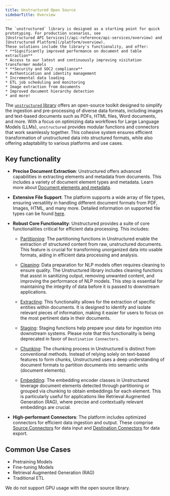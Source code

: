 ```yaml
---
title: Unstructured Open Source 
sidebarTitle: Overview
---
```


<Note>

    The `unstructured` library is designed as a starting point for quick prototyping. For production scenarios, see
    [Unstructured API Services](/api-reference/api-services/overview) and [Unstructured Platform](/platform/overview).
    These solutions include the library's functionality, and offer:
    * **Significantly improved performance on document and table extraction**
    * Access to our latest and continuously improving visitation transformer models
    * **Security and SOC2 compliance**
    * Authentication and identity management
    * Incremental data loading
    * ETL job scheduling and monitoring
    * Image extraction from documents
    * Improved document hierarchy detection
    * and more!
</Note>

The [`unstructured` library](https://github.com/Unstructured-IO/unstructured) offers an open-source toolkit
designed to simplify the ingestion and pre-processing of diverse data formats, including images and text-based documents
such as PDFs, HTML files, Word documents, and more. With a focus on optimizing data workflows for Large Language Models (LLMs),
`unstructured` provides modular functions and connectors that work seamlessly together. This cohesive system ensures
efficient transformation of unstructured data into structured formats, while also offering adaptability to various platforms
and use cases.

## Key functionality

*   **Precise Document Extraction**: Unstructured offers advanced capabilities in extracting elements and metadata from documents. This includes a variety of document element types and metadata. Learn more about [Document elements and metadata](../concepts/document-elements).
    
*   **Extensive File Support**: The platform supports a wide array of file types, ensuring versatility in handling different document formats from PDF, Images, HTML, and many more. Detailed information on supported file types can be found [here](/api-reference/api-services/overview#supported-file-types).
    
*   **Robust Core Functionality**: Unstructured provides a suite of core functionalities critical for efficient data processing. This includes:
    
    *   [Partitioning](/open-source/core-functionality/partitioning): The partitioning functions in Unstructured enable the extraction of structured content from raw, unstructured documents. This feature is crucial for transforming unorganized data into usable formats, aiding in efficient data processing and analysis.
        
    *   [Cleaning](/open-source/core-functionality/cleaning): Data preparation for NLP models often requires cleaning to ensure quality. The Unstructured library includes cleaning functions that assist in sanitizing output, removing unwanted content, and improving the performance of NLP models. This step is essential for maintaining the integrity of data before it is passed to downstream applications.
        
    *   [Extracting](/open-source/core-functionality/extracting): This functionality allows for the extraction of specific entities within documents. It is designed to identify and isolate relevant pieces of information, making it easier for users to focus on the most pertinent data in their documents.
        
    *   [Staging](/open-source/core-functionality/staging): Staging functions help prepare your data for ingestion into downstream systems. Please note that this functionality is being deprecated in favor of `Destination Connectors`.
        
    *   [Chunking](/open-source/core-functionality/chunking): The chunking process in Unstructured is distinct from conventional methods. Instead of relying solely on text-based features to form chunks, Unstructured uses a deep understanding of document formats to partition documents into semantic units (document elements).
        
    *   [Embedding](/open-source/core-functionality/embedding): The embedding encoder classes in Unstructured leverage document elements detected through partitioning or grouped via chunking to obtain embeddings for each element. This is particularly useful for applications like Retrieval Augmented Generation (RAG), where precise and contextually relevant embeddings are crucial.
        
*   **High-performant Connectors**: The platform includes optimized connectors for efficient data ingestion and output. These comprise [Source Connectors](../ingest/source-connectors/overview) for data input and [Destination Connectors](../ingest/destination-connectors/overview) for data export.
    

## Common Use Cases

*   Pretraining Models
*   Fine-tuning Models
*   Retrieval Augmented Generation (RAG)
*   Traditional ETL

<Note>We do not support GPU usage with the open source library.</Note>
